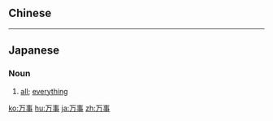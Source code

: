 {{also|萬事}}
==Chinese==
{{zh-see|萬事}}

----

==Japanese==
{{ja-kanjitab|ばん|じ|yomi=on}}

===Noun===
{{ja-noun|ばんじ}}

# [[all]]; [[everything]]

[[ko:万事]]
[[hu:万事]]
[[ja:万事]]
[[zh:万事]]